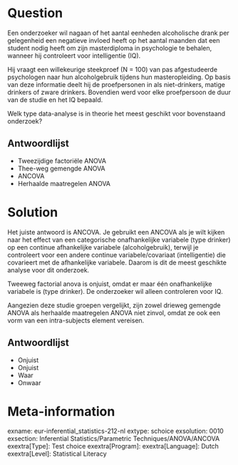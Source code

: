 Question
========
Een onderzoeker wil nagaan of het aantal eenheden alcoholische drank per gelegenheid een negatieve invloed heeft op het aantal maanden dat een student nodig heeft om zijn masterdiploma in psychologie te behalen, wanneer hij controleert voor intelligentie (IQ).

Hij vraagt een willekeurige steekproef (N = 100) van pas afgestudeerde psychologen naar hun alcoholgebruik tijdens hun masteropleiding. Op basis van deze informatie deelt hij de proefpersonen in als niet-drinkers, matige drinkers of zware drinkers. Bovendien werd voor elke proefpersoon de duur van de studie en het IQ bepaald.

Welk type data-analyse is in theorie het meest geschikt voor bovenstaand onderzoek?

Antwoordlijst
----------
* Tweezijdige factoriële ANOVA
* Thee-weg gemengde ANOVA
* ANCOVA
* Herhaalde maatregelen ANOVA


Solution
========
Het juiste antwoord is ANCOVA. Je gebruikt een ANCOVA als je wilt kijken naar het effect van een categorische onafhankelijke variabele (type drinker) op een continue afhankelijke variabele (alcoholgebruik), terwijl je controleert voor een andere continue variabele/covariaat (intelligentie) die covarieert met de afhankelijke variabele. Daarom is dit de meest geschikte analyse voor dit onderzoek.

Tweeweg factorial anova is onjuist, omdat er maar één onafhankelijke variabele is (type drinker). De onderzoeker wil alleen controleren voor IQ.

Aangezien deze studie groepen vergelijkt, zijn zowel drieweg gemengde ANOVA als herhaalde maatregelen ANOVA niet zinvol, omdat ze ook een vorm van een intra-subjects element vereisen.

Antwoordlijst
----------
* Onjuist
* Onjuist
* Waar
* Onwaar

Meta-information
================
exname: eur-inferential_statistics-212-nl
extype: schoice
exsolution: 0010
exsection: Inferential Statistics/Parametric Techniques/ANOVA/ANCOVA
exextra[Type]: Test choice
exextra[Program]: 
exextra[Language]: Dutch
exextra[Level]: Statistical Literacy
